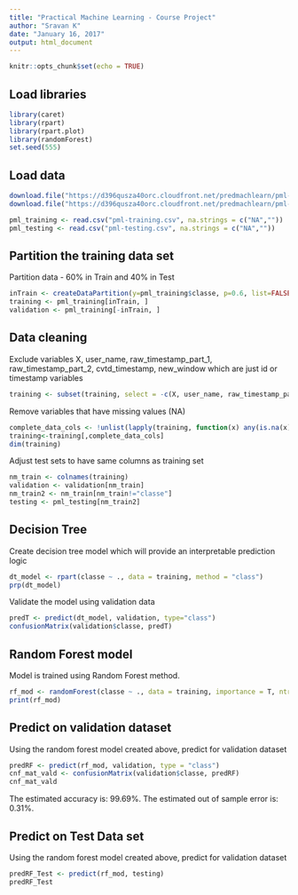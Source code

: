 ```yaml
---
title: "Practical Machine Learning - Course Project"
author: "Sravan K"
date: "January 16, 2017"
output: html_document
---
```


```r
knitr::opts_chunk$set(echo = TRUE)
```

## Load libraries
```r
library(caret)
library(rpart)
library(rpart.plot)
library(randomForest)
set.seed(555)

```

## Load data
```r
download.file("https://d396qusza40orc.cloudfront.net/predmachlearn/pml-training.csv", "pml-training.csv")
download.file("https://d396qusza40orc.cloudfront.net/predmachlearn/pml-testing.csv", "pml-testing.csv")

pml_training <- read.csv("pml-training.csv", na.strings = c("NA",""))
pml_testing <- read.csv("pml-testing.csv", na.strings = c("NA",""))
```

## Partition the training data set
Partition data - 60% in Train and 40% in Test
```r
inTrain <- createDataPartition(y=pml_training$classe, p=0.6, list=FALSE)
training <- pml_training[inTrain, ]
validation <- pml_training[-inTrain, ]
```

## Data cleaning
Exclude variables X, user_name, raw_timestamp_part_1, raw_timestamp_part_2, cvtd_timestamp, new_window which are just id or timestamp variables
```r
training <- subset(training, select = -c(X, user_name, raw_timestamp_part_1, raw_timestamp_part_2, cvtd_timestamp, new_window))
```
Remove variables that have missing values (NA)
```r
complete_data_cols <- !unlist(lapply(training, function(x) any(is.na(x))))
training<-training[,complete_data_cols]
dim(training)
```
Adjust test sets to have same columns as training set
```r
nm_train <- colnames(training)
validation <- validation[nm_train]
nm_train2 <- nm_train[nm_train!="classe"]
testing <- pml_testing[nm_train2]
```

## Decision Tree
Create decision tree model which will provide an interpretable prediction logic
```r
dt_model <- rpart(classe ~ ., data = training, method = "class")
prp(dt_model)
```

Validate the model using validation data
```r
predT <- predict(dt_model, validation, type="class")
confusionMatrix(validation$classe, predT)
```

## Random Forest model
Model is trained using Random Forest method.
```r
rf_mod <- randomForest(classe ~ ., data = training, importance = T, ntree=100)
print(rf_mod)
```

## Predict on validation dataset
Using the random forest model created above, predict for validation dataset
```r
predRF <- predict(rf_mod, validation, type = "class")
cnf_mat_vald <- confusionMatrix(validation$classe, predRF)
cnf_mat_vald
```

The estimated accuracy is: 99.69%. 
The estimated out of sample error is: 0.31%.

## Predict on Test Data set
Using the random forest model created above, predict for validation dataset
```r
predRF_Test <- predict(rf_mod, testing)
predRF_Test
```

